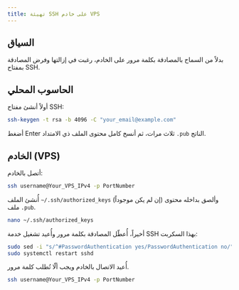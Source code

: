 ```yaml
---
title: تهيئة SSH على خادم VPS
---
```

## السياق

بدلاً من السماح بالمصادقة بكلمة مرور على الخادم، رغبت في إزالتها وفرض المصادقة بمفتاح SSH.

## الحاسوب المحلي

أولاً أنشئ مفتاح SSH:

```bash
ssh-keygen -t rsa -b 4096 -C "your_email@example.com"
```

أضغط Enter ثلاث مرات، ثم أنسخ كامل محتوى الملف ذي الامتداد `.pub` الناتج.

## الخادم (VPS)

أتصل بالخادم:

```bash
ssh username@Your_VPS_IPv4 -p PortNumber
```

أُنشئ الملف `~/.ssh/authorized_keys` (إن لم يكن موجوداً) وألصق بداخله محتوى ملف `.pub`.

```bash
nano ~/.ssh/authorized_keys
```

أخيراً، أُعطّل المصادقة بكلمة مرور وأُعيد تشغيل خدمة SSH بهذا السكربت:

```bash title="update-sshdconfig.sh"
sudo sed -i "s/^#PasswordAuthentication yes/PasswordAuthentication no/" /etc/ssh/sshd_config
sudo systemctl restart sshd
```
أُعيد الاتصال بالخادم ويجب ألّا تُطلب كلمة مرور.

```bash
ssh username@Your_VPS_IPv4 -p PortNumber
```
